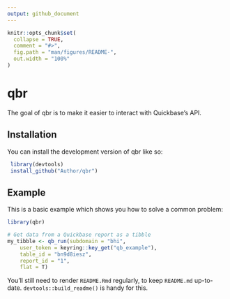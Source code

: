 ```yaml
---
output: github_document
---
```


<!-- README.md is generated from README.Rmd. Please edit that file -->

```r
knitr::opts_chunk$set(
  collapse = TRUE,
  comment = "#>",
  fig.path = "man/figures/README-",
  out.width = "100%"
)
```

# qbr

<!-- badges: start -->
<!-- badges: end -->

The goal of qbr is to make it easier to interact with Quickbase's API.

## Installation

You can install the development version of qbr like so:

``` r
 library(devtools)
 install_github("Author/qbr")
```

## Example

This is a basic example which shows you how to solve a common problem:

```r
library(qbr)

# Get data from a Quickbase report as a tibble
my_tibble <- qb_run(subdomain = "bhi",
    user_token = keyring::key_get("qb_example"),
    table_id = "bn9d8iesz",
    report_id = "1",
    flat = T)
```

You'll still need to render `README.Rmd` regularly, to keep `README.md` up-to-date. `devtools::build_readme()` is handy for this. 
